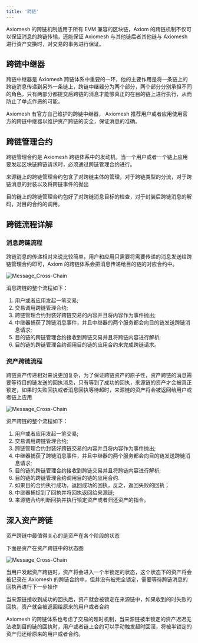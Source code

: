 ```yaml
---
title: '跨链'
---
```


Axiomesh 的跨链机制适用于所有 EVM 兼容的区块链，Axiom 的跨链机制不仅可以保证消息的跨链传输，还能保证 Axiomesh 与其他链后者其他链与 Axiomesh 进行资产交换时，对交易的事务进行保证。

## 跨链中继器

跨链中继器是 Axiomesh 跨链体系中重要的一环，他的主要作用是将一条链上的跨链消息传递到另外一条链上，跨链中继器分为两个部分，两个部分分别承担不同的角色，只有两部分都提交后跨链的消息才能够真正的在目的链上进行执行，从而防止了单点作恶的可能。

Axiomesh 有官方自己维护的跨链中继器， Axiomesh 推荐用户或者应用使用官方的跨链中继器以维护资产跨链的安全，保证消息的准确。

## 跨链管理合约

跨链管理合约是 Axiomesh 跨链体系中的发动机，当一个用户或者一个链上应用要发起区块链跨链请求时，必须通过跨链管理合约进行。

来源链上的跨链管理合约包含了对跨链主体的管理，对于跨链类型的分流，对于跨链消息的封装以及将跨链事件的抛出

目的链上的跨链管理合约包好了对跨链消息目标的检查，对于封装后跨链消息的解码，对目的合约的调用。

## 跨链流程详解

### 消息跨链流程

跨链消息的传递相对来说比较简单，用户和应用只需要将需要传递的消息发送给跨链管理合约即可，Axiom 的跨链体系会把消息传递给目的链的对应合约中。

![Message_Cross-Chain](/zh/images/message_cross_chain.png)

消息跨链的整个流程如下：

1. 用户或者应用发起一笔交易;
2. 交易调用跨链管理合约;
3. 跨链管理合约封装好跨链交易的内容并且将内容作为事件抛出;
4. 中继器捕获了跨链消息事件，并且中继器的两个服务都会向目的链发送跨链消息请求;
5. 目的链的跨链管理合约接收到跨链交易并且将跨链内容进行解析;
6. 目的链的跨链管理合约调用目的链的应用合约来完成跨链请求。

### 资产跨链流程

跨链资产传递相对来说更加复杂，为了保证跨链资产的原子性，资产跨链的消息需要等待目的链发送的回执消息，只有等到了成功的回执，来源链的资产才会被真正锁定，如果时失败回执或者消息回执等待超时，来源链的资产将会被返回给用户或者链上应用

![Message_Cross-Chain](/zh/images/asset_cross_chain.png)

资产跨链的整个流程如下：

1. 用户或者应用发起一笔交易;
2. 交易调用跨链管理合约;
3. 跨链管理合约封装好跨链交易的内容并且将内容作为事件抛出;
4. 中继器捕获了跨链消息事件，并且中继器的两个服务都会向目的链发送跨链消息请求;
5. 目的链的跨链管理合约接收到跨链交易并且将跨链内容进行解析;
6. 目的链的跨链管理合约调用目的链的应用合约.
7. 如果目的合约执行成功，返回成功的回执，反之，返回失败的回执；
8. 中继器捕捉到了回执并将回执返回给来源链;
9. 来源链合约判断回执并执行锁定资产或者归还资产的指令。

## 深入资产跨链

资产跨链中最值得关心的是资产在各个阶段的状态

下面是资产在资产跨链中的状态图

![Message_Cross-Chain](/zh/images/asset_cross_chain_state.png)

当用户发起资产跨链时，资产将会进入一个半锁定的状态，这个状态下的资产将会被记录在 Axiomesh 的跨链合约中，但并没有被完全锁定，需要等待跨链消息的回执再进行下一步操作

当来源链接收到成功的回执后，资产就会被锁定在来源链中，如果收到的时失败的回执，资产就会被返回给原来的用户或者合约

Axiomesh 的跨链体系也考虑了交易的超时机制，当来源链被半锁定的资产迟迟无法收到目的链的回执时，用户或者链上合约可以手动触发超时回滚，将被半锁定的资产归还给原来的用户或者合约。
